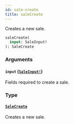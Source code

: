 ```yaml
---
id: sale-create
title: saleCreate
---
```


Creates a new sale.

```graphql
saleCreate(
  input: SaleInput!
): SaleCreate

```

### Arguments

#### `input` ([`SaleInput!`](/docs/developer/api-reference/inputs/sale-input))

Fields required to create a sale.

### Type

#### [`SaleCreate`](/docs/developer/api-reference/objects/sale-create)

Creates a new sale.

